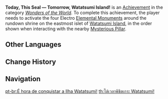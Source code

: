 {{Achievement Infobox
|title        = Today, This Seal &mdash; Tomorrow, Watatsumi Island!
|id           = 81154
|order id     = 1140
|category     = Wonders of the World
|description  = Break the seal over the Electro Archon's shrine.
|requirements = Activate the four Electro [[Elemental Monument]]s around the rundown shrine on the eastmost islet of [[Watatsumi Island]], in the order shown when interacting with the nearby [[Mysterious Pillar]].
|primogems    = 5
|tracking     = 
|hidden       = 1
|topic        = 
|type         = Exploration
}}
'''Today, This Seal &mdash; Tomorrow, Watatsumi Island!''' is an [[Achievement]] in the category ''[[Wonders of the World]]''. To complete this achievement, the player needs to activate the four Electro [[Elemental Monument]]s around the rundown shrine on the eastmost islet of [[Watatsumi Island]], in the order shown when interacting with the nearby [[Mysterious Pillar]].
<!--
==Trivia==

==Video Guides==
{{EVT
|video1   = 
|caption1 = 
}}
-->
==Other Languages==
{{Other Languages
|en      = Today, This Seal — Tomorrow, Watatsumi Island!
|zhs     = 是时候征服海祇岛了！
|zhs_rm  = Shì Shíhòu Zhēngfú Hǎiqí-dǎo le!
|zht     = 是時候征服海祇島了！
|zht_rm  = Shì Shíhòu Zhēngfú Hǎiqí-dǎo le!
|zh_tl   = Time to Conquer Watatsumi Island!
|ja      = 海祇島を征服する時だ！
|ja_rm   = Watatsumi-jima wo Seifuku suru Toki da!
|ja_tl   = Time to Conquer Watatsumi Island!
|ko      = 와타츠미섬을 정복할 시간이야!
|ko_rm   = Watacheumiseomeul Jeongbokal Siganiya!
|ko_tl   = Time to Conquer Watatsumi Island!
|es      = ¡Hora de conquistar Watatsumi!
|es_tl   = Time to Conquer Watatsumi!
|fr      = À la conquête de Watatsumi !
|fr_tl   = To the Conquest of Watatsumi!
|ru      = Пора покорить Ватацуми!
|ru_tl   = Time to Conquer Watatsumi!
|th      = ได้เวลาพิชิตเกาะ Watatsumi!
|th_rm   = 
|th_tl   = 
|vi      = Đã Đến Lúc Chinh Phục Đảo Watatsumi!
|vi_tl   = 
|de      = Erobere Watatsumi!
|de_tl   = Conquer Watatsumi!
|id      = Waktunya Taklukkan Watatsumi Island!
|id_tl   = Time to Conquer Watatsumi Island!
|pt      = É hora de conquistar a Ilha Watatsumi!
|pt_tl   = 
|tr      = Bugün Bu Mühür, Yarın Watatsumi Adası!
|tr_tl   = 
|it      = Oggi questo sigillo... Domani l'Isola di Watatsumi!
|it_tl   = 
}}

==Change History==
{{Change History|2.1}}
<!--
==References==
{{Reflist}}
-->
==Navigation==
{{Achievement Navbox|Wonders of the World|Exploration}}

[[pt-br:É hora de conquistar a Ilha Watatsumi!]]
[[th:ได้เวลาพิชิตเกาะ Watatsumi!]]